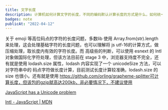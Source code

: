 ```yaml
---
title: 文字长度
description: 计算机如何计算文字的长度，不同的编码默认计算长度的方式是什么，如何统一
badges: note
publicAt: "2022-04-12"
---
```


关于 emoji 等高位码点的字符的长度问题，多数lib 使用 Array.from(str).length 来处理，这会处理基础字符的长度问题，也可以理解将 js utf-16的计算方式，做压缩处理，取长度内有效的字符长度。而 高级些的判断，可以使用 esnext 的 Intl 对象做国际化字符处理，但该方法目前在 stage 3 中，浏览器支持度不完全，还有就是使用 lodash.size 属性，lodash 内容实现了一个 unicodeSize 方法，可以对字符串中的 码点字符做长度计算，目前测试长度计算较准确，lodash.size 的 size 也很小。还有就是使用 https://github.com/orling/grapheme-splitter可计算长度，但该包的gzip就高达200kb，非必要情况下，不建议使用

[JavaScript has a Unicode problem](https://mathiasbynens.be/notes/javascript-unicode)

[Intl - JavaScript | MDN](https://developer.mozilla.org/zh-CN/docs/Web/JavaScript/Reference/Global_Objects/Intl)
